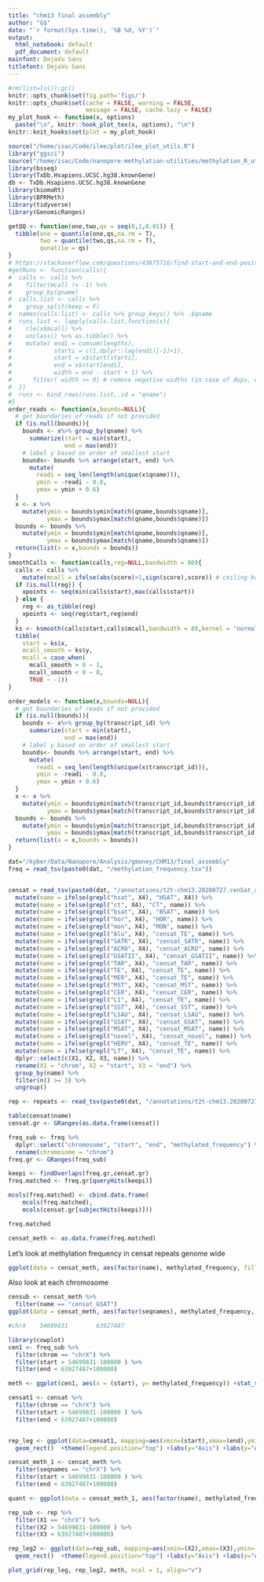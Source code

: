 ```yaml
---
title: "chm13 final assembly"
author: "G$"
date: "`r format(Sys.time(), '%B %d, %Y')`"
output:
  html_notebook: default
  pdf_document: default
mainfont: DejaVu Sans
titlefont: DejaVu Sans
---
```


```r
#rm(list=ls());gc()
knitr::opts_chunk$set(fig.path='figs/')
knitr::opts_chunk$set(cache = FALSE, warning = FALSE,
                      message = FALSE, cache.lazy = FALSE)
my_plot_hook <- function(x, options)
  paste("\n", knitr::hook_plot_tex(x, options), "\n")
knitr::knit_hooks$set(plot = my_plot_hook)
```

```r
source("/home/isac/Code/ilee/plot/ilee_plot_utils.R")
library("ggsci")
source("/home/isac/Code/nanopore-methylation-utilities/methylation_R_utils.R")
library(bsseq)
library(TxDb.Hsapiens.UCSC.hg38.knownGene)
db <- TxDb.Hsapiens.UCSC.hg38.knownGene
library(biomaRt)
library(BPRMeth)
library(tidyverse)
library(GenomicRanges)
```

```r
getQQ <- function(one,two,qs = seq(0,1,0.01)) {
  tibble(one = quantile(one,qs,na.rm = T),
         two = quantile(two,qs,na.rm = T),
         qunatile = qs)
}
# https://stackoverflow.com/questions/43875716/find-start-and-end-positions-indices-of-runs-consecutive-values
#getRuns <- function(calls){
#  calls <- calls %>%
#    filter(mcall != -1) %>%
#    group_by(qname)
#  calls.list <- calls %>%
#    group_split(keep = F)
#  names(calls.list) <- calls %>% group_keys() %>% .$qname
#  runs.list <- lapply(calls.list,function(x){
#    rle(x$mcall) %>%
#    unclass() %>% as.tibble() %>%
#    mutate( endi = cumsum(lengths),
#            starti = c(1,dplyr::lag(endi)[-1]+1),
#            start = x$start[starti],
#            end = x$start[endi],
#            width = end - start + 1) %>%
#      filter( width >= 0) # remove negative widths (in case of dups, etc.)
#  })
#  runs <- bind_rows(runs.list,.id = "qname")
#}
order_reads <- function(x,bounds=NULL){
  # get boundaries of reads if not provided
  if (is.null(bounds)){
    bounds <- x%>% group_by(qname) %>%
      summarize(start = min(start),
                end = max(end))
    # label y based on order of smallest start
    bounds<- bounds %>% arrange(start, end) %>%
      mutate(
        readi = seq_len(length(unique(x$qname))),
        ymin = -readi - 0.8, 
        ymax = ymin + 0.6)
  }
  x <- x %>%
    mutate(ymin = bounds$ymin[match(qname,bounds$qname)],
           ymax = bounds$ymax[match(qname,bounds$qname)])
  bounds <- bounds %>%
    mutate(ymin = bounds$ymin[match(qname,bounds$qname)],
           ymax = bounds$ymax[match(qname,bounds$qname)])
  return(list(x = x,bounds = bounds))
}
smoothCalls <- function(calls,reg=NULL,bandwidth = 80){
  calls <- calls %>%
    mutate(mcall = ifelse(abs(score)>1,sign(score),score)) # ceiling based on log-lik ratio - this uses log-lik ratio when call is not obvious
  if (is.null(reg)) {
    xpoints <- seq(min(calls$start),max(calls$start))
  } else {
    reg <- as_tibble(reg)
    xpoints <- seq(reg$start,reg$end)
  }
  ks <- ksmooth(calls$start,calls$mcall,bandwidth = 80,kernel = "normal",x.points = xpoints)
  tibble(
    start = ks$x,
    mcall_smooth = ks$y, 
    mcall = case_when(
      mcall_smooth > 0 ~ 1,
      mcall_smooth < 0 ~ 0,
      TRUE ~ -1)) 
}

order_models <- function(x,bounds=NULL){
  # get boundaries of reads if not provided
  if (is.null(bounds)){
    bounds <- x%>% group_by(transcript_id) %>%
      summarize(start = min(start),
                end = max(end))
    # label y based on order of smallest start
    bounds<- bounds %>% arrange(start, end) %>%
      mutate(
        readi = seq_len(length(unique(x$transcript_id))),
        ymin = -readi - 0.8, 
        ymax = ymin + 0.6)
  }
  x <- x %>%
    mutate(ymin = bounds$ymin[match(transcript_id,bounds$transcript_id)],
           ymax = bounds$ymax[match(transcript_id,bounds$transcript_id)])
  bounds <- bounds %>%
    mutate(ymin = bounds$ymin[match(transcript_id,bounds$transcript_id)],
           ymax = bounds$ymax[match(transcript_id,bounds$transcript_id)])
  return(list(x = x,bounds = bounds))
}
```

```r
dat="/kyber/Data/Nanopore/Analysis/gmoney/CHM13/final_assembly"
freq = read_tsv(paste0(dat, "/methylation_frequency.tsv"))


censat = read_tsv(paste0(dat, "/annotations/t2t-chm13.20200727.cenSat_annotation.bed"), col_names = F) %>%
  mutate(name = ifelse(grepl("hsat", X4), "HSAT", X4)) %>%
  mutate(name = ifelse(grepl("ct", X4), "CT", name)) %>%
  mutate(name = ifelse(grepl("bsat", X4), "BSAT", name)) %>%
  mutate(name = ifelse(grepl("hor", X4), "HOR", name)) %>%
  mutate(name = ifelse(grepl("mon", X4), "MON", name)) %>%
  mutate(name = ifelse(grepl("Alu", X4), "censat_TE", name)) %>%
  mutate(name = ifelse(grepl("SATR", X4), "censat_SATR", name)) %>%
  mutate(name = ifelse(grepl("ACRO", X4), "censat_ACRO", name)) %>%
  mutate(name = ifelse(grepl("GSATII", X4), "censat_GSATII", name)) %>%
  mutate(name = ifelse(grepl("TAR", X4), "censat_TAR", name)) %>%
  mutate(name = ifelse(grepl("TE", X4), "censat_TE", name)) %>%
  mutate(name = ifelse(grepl("MER", X4), "censat_TE", name)) %>%
  mutate(name = ifelse(grepl("MST", X4), "censat_MST", name)) %>%
  mutate(name = ifelse(grepl("CER", X4), "censat_CER", name)) %>%
  mutate(name = ifelse(grepl("L1", X4), "censat_TE", name)) %>%
  mutate(name = ifelse(grepl("SST", X4), "censat_SST", name)) %>%
  mutate(name = ifelse(grepl("LSAU", X4), "censat_LSAU", name)) %>%
  mutate(name = ifelse(grepl("GSAT", X4), "censat_GSAT", name)) %>%
  mutate(name = ifelse(grepl("MSAT", X4), "censat_MSAT", name)) %>%
  mutate(name = ifelse(grepl("novel", X4), "censat_novel", name)) %>%
  mutate(name = ifelse(grepl("HERV", X4), "censat_TE", name)) %>%
  mutate(name = ifelse(grepl("LT", X4), "censat_TE", name)) %>%
  dplyr::select(c(X1, X2, X3, name)) %>%
  rename(X1 = "chrom", X2 = "start", X3 = "end") %>%
  group_by(name) %>%
  filter(n() >= 3) %>%
  ungroup()

rep <- repeats <- read_tsv(paste0(dat, "/annotations/t2t-chm13.20200727_repeatmasker.out.bed"), col_names = F) 

```

```r

table(censat$name)
censat.gr <- GRanges(as.data.frame(censat))

freq_sub <- freq %>%
  dplyr::select("chromosome", "start", "end", "methylated_frequency") %>%
  rename(chromosome = "chrom")
freq.gr <- GRanges(freq_sub)

keepi <- findOverlaps(freq.gr,censat.gr)
freq.matched <- freq.gr[queryHits(keepi)]

mcols(freq.matched) <- cbind.data.frame(
    mcols(freq.matched),
    mcols(censat.gr[subjectHits(keepi)]))

freq.matched

censat_meth <- as.data.frame(freq.matched)
```

Let's look at methylation frequency in censat repeats genome wide
```r
ggplot(data = censat_meth, aes(factor(name), methylated_frequency, fill = name))+geom_violin()

```

Also look at each chromosome 
```r

censub <- censat_meth %>%
  filter(name == "censat_GSAT")
ggplot(data = censat_meth, aes(factor(seqnames), methylated_frequency, fill = seqnames))+geom_violin()+facet_wrap(~name)
```

```r
#chrX    54699831        63927487

library(cowplot)
cen1 <- freq_sub %>%
  filter(chrom == "chrX") %>%
  filter(start > 54699831-100000 ) %>%
  filter(end < 63927487+100000)

meth <- ggplot(cen1, aes(x = (start), y= methylated_frequency)) +stat_smooth(span = .2, n= 50)+ labs(x="Genomic coordinates (Mb)", y="Methylation")+theme_bw(base_size = 25)

censat1 <- censat %>%
  filter(chrom == "chrX") %>%
  filter(start > 54699831-100000 ) %>%
  filter(end < 63927487+100000)


rep_leg <- ggplot(data=censat1, mapping=aes(xmin=(start),xmax=(end),ymin=-1,ymax=1, fill = name))+
  geom_rect()  +theme(legend.position="top") +labs(y="Axis") +labs(y="Axis") +theme(legend.text=element_text(size=rel(1.5)))+theme(legend.title=element_blank())

censat_meth_1 <- censat_meth %>%
  filter(seqnames == "chrX") %>%
  filter(start > 54699831-100000 ) %>%
  filter(end < 63927487+100000)

quant <- ggplot(data = censat_meth_1, aes(factor(name), methylated_frequency, fill = name))+geom_violin()

rep_sub <- rep %>%
  filter(X1 == "chrX") %>%
  filter(X2 > 54699831-100000 ) %>%
  filter(X3 < 63927487+100000)

rep_leg2 <- ggplot(data=rep_sub, mapping=aes(xmin=(X2),xmax=(X3),ymin=-1,ymax=1, fill = X7))+
  geom_rect()  +theme(legend.position="top") +labs(y="Axis") +labs(y="Axis") +theme(legend.text=element_text(size=rel(1.5)))+theme(legend.title=element_blank())

plot_grid(rep_leg, rep_leg2, meth, ncol = 1, align="v")
```